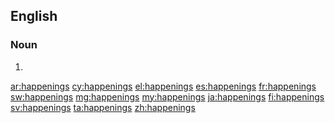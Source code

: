 ==English==

===Noun===
{{head|en|plural}}

# {{plural of|happening|lang=en}}

[[ar:happenings]]
[[cy:happenings]]
[[el:happenings]]
[[es:happenings]]
[[fr:happenings]]
[[sw:happenings]]
[[mg:happenings]]
[[my:happenings]]
[[ja:happenings]]
[[fi:happenings]]
[[sv:happenings]]
[[ta:happenings]]
[[zh:happenings]]